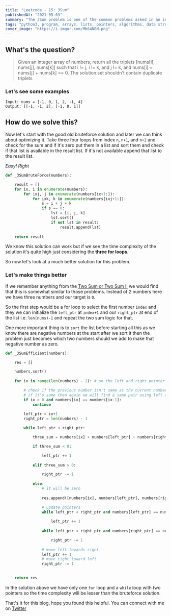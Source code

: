 ```yaml
---
title: "Leetcode - 15: 3Sum"
publishedAt: "2021-05-03"
summary: "The 3Sum problem is one of the common problems asked in an interview. We can extend the two sum problem to solve this problem"
tags: "python3, program, arrays, lists, pointers, algorithms, data structures, leetcode, three sum, 3sum"
cover_image: "https://i.imgur.com/Mb64NBN.png"
---
```


## What's the question?
<blockquote>
Given an integer array of numbers, return all the triplets [nums[i], nums[j], nums[k]] such that i != j, i != k, and j != k, and nums[i] + nums[j] + nums[k] == 0.
The solution set shouldn't contain duplicate triplets
</blockquote>



### Let's see some examples

```dart:Example
Input: nums = [-1, 0, 1, 2, -1, 4]
Output: [[-1, -1, 2], [-1, 0, 1]]
```

## How do we solve this?

Now let's start with the good old bruteforce solution and later we can think about optimizing it. Take three four loops from index `n`, `n+1`, and `n+2` and check for the sum and if it's zero put them in a list and sort them and check if that list is available in the result list. If it's not available append that list to the result list.

*Easy! Right*

```dart:_3sum_bruteforce.py
def _3SumBruteForce(numbers):

    result = []
    for ix, i in enumerate(numbers):
        for ixj, j in enumerate(numbers[ix+1:]):
            for ixk, k in enumerate(numbers[ixj+1:]):
                s = i + j + k
                if s == 0:
                    lst = [i, j, k]
                    lst.sort()
                    if not lst in result:
                        result.append(lst)
    
    return result
```

We know this solution can work but if we see the time complexity of the solution it's quite high just considering the **three for loops**. 

So now let's look at a much better solution for this problem. 

### Let's make things better

If we remember anything from the <a href = "/blog/leetcode-arrays-two-sum-II">Two Sum or Two Sum II</a> we would find that this is somewhat similar to those problems. Instead of 2 numbers here we have three numbers and our target is `0`.

So the first step would be a for loop to select the first number `index` and they we can initialize the `left_ptr` at `index+1` and our `right_ptr` at end of the list i.e. `len(nums)-1` and repeat the two sum logic for that. 

One more important thing is to `sort` the list before starting all this as we know there are negative numbers at the start after we sort it then the problem just becomes which two numbers should we add to make that negative number as zero.

```dart:_3sum_efficient.py
def _3SumEfficient(numbers):

    res = []

    numbers.sort()
    
    for ix in range(len(numbers) - 2): # so the left and right pointer don't go out of bounds

        # check if the previous number isn't same as the current number 
        # if it's same then again we will find a same pair using left and right pointer for this number
        if ix > 0 and numbers[ix] == numbers[ix-1]:
            continue
            
        left_ptr = ix+1
        right_ptr = len(numbers) - 1

        while left_ptr < right_ptr:

            three_sum = numbers[ix] + numbers[left_ptr] + numbers[right_ptr]

            if three_sum < 0:

                left_ptr += 1
            
            elif three_sum > 0:

                right_ptr -= 1
            
            else:
                # it will be zero
                
                res.append([numbers[ix], numbers[left_ptr], numbers[right_ptr]])

                # update pointers
                while left_ptr < right_ptr and numbers[left_ptr] == numbers[left_ptr + 1]:
                
                    left_ptr += 1
                
                while left_ptr < right_ptr and numbers[right_ptr] == numbers[right_ptr - 1]:

                    right_ptr -= 1
                
                # move left towards right
                left_ptr += 1
                # move right toward left
                right_ptr -= 1

    
    return res
```

In the solution above we have only one `for` loop and a `while` loop with two pointers so the time complexity will be lesser than the bruteforce solution.

That's it for this blog, hope you found this helpful. You can connect with me on <a target="_blank" href="https://twitter.com/saglanivatsal">Twitter</a>